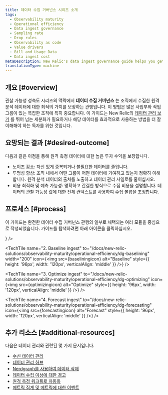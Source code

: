 ```yaml
---
title: 데이터 수집 거버넌스 시리즈 소개
tags:
  - Observability maturity
  - Operational efficiency
  - Data ingest governance
  - Sampling rate
  - Drop rules
  - Observability as code
  - Value drivers
  - Bill and Usage Data
  - Data ingest cost
metaDescription: New Relic's data ingest governance guide helps you get optimal value for the telemetry data you're reporting to New Relic.
translationType: machine
---
```






## 개요 [#overview]

관찰 가능성 성숙도 시리즈의 맥락에서 **데이터 수집 거버넌스** 는 조직에서 수집한 원격 분석 데이터에 대한 최적의 가치를 보장하는 관행입니다. 이 방법은 많은 사업부와 작업 그룹이 있는 복잡한 조직에 특히 중요합니다. 이 가이드는 New Relic의 [데이터 관리 보기](/docs/data-apis/manage-data/manage-your-data) 를 뛰어 넘는 세분화가 필요하거나 해당 데이터를 효과적으로 사용하는 방법을 더 잘 이해해야 하는 독자를 위한 것입니다.

## 요망되는 결과 [#desired-outcome]

다음과 같은 이점을 통해 원격 측정 데이터에 대한 높은 투자 수익을 보장합니다.

* 노이즈 감소: 자신 있게 중복되거나 불필요한 데이터를 줄입니다.
* 투명성 향상: 조직 내에서 어떤 그룹이 어떤 데이터에 기여하고 있는지 정확히 이해합니다. 원격 분석 데이터의 출처를 노출하고 데이터 관리 사일로를 줄이십시오.
* 비용 최적화 및 예측 가능성: 명확하고 간결한 방식으로 수집 비용을 설명합니다. 데이터의 관찰 가능성 값에 대한 전체 컨텍스트를 사용하여 수집 볼륨을 조정합니다.

## 프로세스 [#process]

이 가이드는 완전한 데이터 수집 거버넌스 관행의 일부로 채택되는 여러 모듈을 중심으로 작성되었습니다. 가이드를 탐색하려면 아래 아이콘을 클릭하십시오.

<TechTileGrid>
  <TechTile
    name="1. Roles and practices"
    to="/docs/new-relic-solutions/observability-maturity/operational-efficiency/dg-coe"
    icon={<img src={rolespracticesicon} alt="Roles_and_Practices" style={{ height: '96px', width: '120px', verticalAlign: 'middle'}} />}
  />

  <TechTile
    name="2. Baseline ingest"
    to="/docs/new-relic-solutions/observability-maturity/operational-efficiency/dg-baselining"
    width="200"
    icon={<img src={baseliningicon} alt="Baseline" style={{ height: '96px', width: '120px', verticalAlign: 'middle' }} />}
  />

  <TechTile
    name="3. Optimize ingest"
    to="/docs/new-relic-solutions/observability-maturity/operational-efficiency/dg-optimizing"
    icon={<img src={optimizingicon} alt="Optimize" style={{ height: '96px', width: '120px', verticalAlign: 'middle' }} />}
  />

  <TechTile
    name="4. Forecast ingest"
    to="/docs/new-relic-solutions/observability-maturity/operational-efficiency/dg-forecasting"
    icon={<img src={forecastingicon} alt="Forecast" style={{ height: '96px', width: '120px', verticalAlign: 'middle' }} />}
  />
</TechTileGrid>

## 추가 리소스 [#additional-resources]

다음은 데이터 관리와 관련된 몇 가지 문서입니다.

* [수신 데이터 관리](/docs/data-apis/manage-data/manage-data-coming-new-relic/)
* [데이터 관리 허브](/docs/data-apis/manage-data/manage-your-data/)
* [Nerdgraph를 사용하여 데이터 삭제](/docs/data-apis/manage-data/drop-data-using-nerdgraph/)
* [데이터 수집 이상에 대한 경고](/docs/accounts/accounts-billing/new-relic-one-pricing-billing/usage-queries-alerts/)
* [원격 측정 워크플로 자동화](https://developer.newrelic.com/automate-workflows/)
* [메트릭 집계 및 메트릭에 대한 이벤트](/docs/data-apis/convert-to-metrics/create-metrics-other-data-types/)